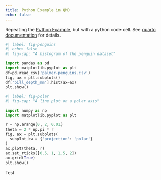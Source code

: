 ```yaml
---
title: Python Example in QMD
echo: false
---
```


Repeating the [Python Example](python_example.ipynb), but with a python code cell. See [quarto documentation](https://quarto.org/docs/reference/cells/cells-jupyter.html) for details.  

```python
#| label: fig-penguins
#| echo: false
#| fig-cap: "A histogram of the penguin dataset"

import pandas as pd
import matplotlib.pyplot as plt
df=pd.read_csv('palmer-penguins.csv')
fig, ax = plt.subplots()
df['bill_depth_mm'].hist(ax=ax)
plt.show()
```

```python
#| label: fig-polar
#| fig-cap: "A line plot on a polar axis"

import numpy as np
import matplotlib.pyplot as plt

r = np.arange(0, 2, 0.01)
theta = 2 * np.pi * r
fig, ax = plt.subplots(
  subplot_kw = {'projection': 'polar'} 
)
ax.plot(theta, r)
ax.set_rticks([0.5, 1, 1.5, 2])
ax.grid(True)
plt.show()
```

Test
